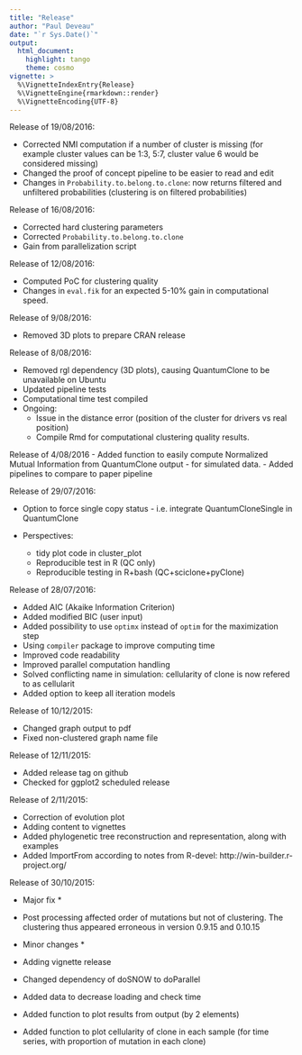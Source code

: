 ```yaml
---
title: "Release"
author: "Paul Deveau"
date: "`r Sys.Date()`"
output: 
  html_document: 
    highlight: tango
    theme: cosmo
vignette: >
  %\VignetteIndexEntry{Release}
  %\VignetteEngine{rmarkdown::render}
  %\VignetteEncoding{UTF-8}
---
```

Release of 19/08/2016:

  - Corrected NMI computation if a number of cluster is missing (for example cluster values can be 1:3, 5:7, cluster value 6 would be considered missing)
  - Changed the proof of concept pipeline to be easier to read and edit
  - Changes in `Probability.to.belong.to.clone`: now returns filtered and unfiltered probabilities (clustering is on filtered probabilities)

Release of 16/08/2016:

  - Corrected hard clustering parameters
  - Corrected `Probability.to.belong.to.clone`
  - Gain from parallelization script

Release of 12/08/2016:

  - Computed PoC for clustering quality
  - Changes in `eval.fik` for an expected 5-10% gain in computational speed.

Release of 9/08/2016:

  - Removed 3D plots to prepare CRAN release

Release of 8/08/2016:

  - Removed rgl dependency (3D plots), causing QuantumClone to be unavailable on Ubuntu
  - Updated pipeline tests
  - Computational time test compiled
  - Ongoing:
    * Issue in the distance error (position of the cluster for drivers vs real position)
    * Compile Rmd for computational clustering quality results.
    

Release of 4/08/2016
  - Added function to easily compute Normalized Mutual Information from QuantumClone output - for simulated data.
  - Added pipelines to compare to paper pipeline

Release of 29/07/2016:

  - Option to force single copy status - i.e. integrate QuantumCloneSingle in QuantumClone
  - Perspectives:

    * tidy plot code in cluster_plot
    * Reproducible test in R (QC only)
    * Reproducible testing in R+bash (QC+sciclone+pyClone)

Release of 28/07/2016:

  - Added AIC (Akaike Information Criterion)
  - Added modified BIC (user input)
  - Added possibility to use `optimx` instead of `optim` for the maximization step
  - Using `compiler` package to improve computing time
  - Improved code readability
  - Improved parallel computation handling
  - Solved conflicting name in simulation: cellularity of clone is now refered to as cellularit
  - Added option to keep all iteration models
  


Release of 10/12/2015:

  - Changed graph output to pdf
  - Fixed non-clustered graph name file

Release of 12/11/2015:

  - Added release tag on github
  - Checked for ggplot2 scheduled release

Release of 2/11/2015:

  - Correction of evolution plot
  - Adding content to vignettes
  - Added phylogenetic tree reconstruction and representation, along with examples
  - Added ImportFrom according to notes from R-devel: http://win-builder.r-project.org/

Release of 30/10/2015:

  * Major fix *
  - Post processing affected order of mutations but not of clustering. The clustering thus appeared erroneous in version 0.9.15 and 0.10.15

  * Minor changes *
  - Adding vignette release
  - Changed dependency of doSNOW to doParallel
  - Added data to decrease loading and check time
  - Added function to plot results from output (by 2 elements)
  - Added function to plot cellularity of clone in each sample (for time series, with proportion of mutation in each clone)
